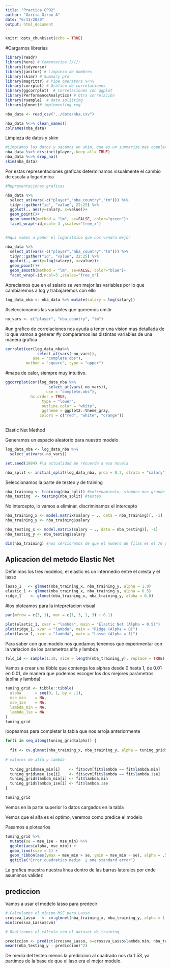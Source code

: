 ---
title: "Practica_CP02"
author: "Garcia Giron A"
date: "6/11/2020"
output: html_document
---

```{r setup, include=FALSE}
knitr::opts_chunk$set(echo = TRUE)
```
#Cargamos librerias


```{r}
library(readr)
library(here) # Comentarios [//]:
library(tidyverse)
library(janitor) # Limpieza de nombres
library(skimr) # Summary pro
library(magrittr) # Pipe operators %<>%
library(corrplot) # Gráfico de correlaciones
library(ggcorrplot)  # Correlaciones con ggplot
library(PerformanceAnalytics) # Otra correlación
library(rsample)  # data splitting 
library(glmnet)# implementing reg
```

```{r}
nba_data <- read_csv("../data/nba.csv")

nba_data %<>% clean_names()
colnames(nba_data)
```

Limpieza de datos y skim

```{r}

#Limpiamos los datos y sacamos un skim, que es un summarize mas completo
nba_data %<>% distinct(player,.keep_all= TRUE)
nba_data %<>% drop_na()
skim(nba_data)

```





Por estas  representaciones graficas determinamos visualmente el cambio de escala a logaritmica
```{r}
#Representaciones graficas

nba_data %>% 
  select_at(vars(-c("player","nba_country","tm"))) %>% 
  tidyr::gather("id", "value", 22:25) %>%    
  ggplot(., aes(y=salary, x=value))+
  geom_point()+
  geom_smooth(method = "lm", se=FALSE, color="green")+
  facet_wrap(~id,ncol= 3 ,scales="free_x")


#Aqui vamos a poner el logaritmico que nos vendra mejor

nba_data %>% 
  select_at(vars(-c("player","nba_country","tm"))) %>% 
  tidyr::gather("id", "value", 22:25) %>% 
  ggplot(., aes(y=log(salary), x=value))+
  geom_point()+
  geom_smooth(method = "lm", se=FALSE, color="blue")+
  facet_wrap(~id,ncol=3 ,scales="free_x")

```

Apreciamos que en el salario se ven mejor las variables por lo que cambiaremos a log y trabajaremos con ello

```{r}

log_data_nba <- nba_data %>% mutate(salary = log(salary))
```

#seleccionamos las variables que queremos omitir
```{r}
no_vars <- c("player", "nba_country", "tm")
```

#un grafico de correlaciones nos ayuda a tener una vision mas detallada de lo que vamos a generar
#y comparamos las distintas variables de una manera grafica

```{r}

corrplot(cor(log_data_nba%>% 
              select_at(vars(-no_vars)),  
            use = "complete.obs"), 
         method = "square", type = "upper")

```

#mapa de calor, siempre muy intuitivo.

```{r}
ggcorrplot(cor(log_data_nba %>%
                   select_at(vars(-no_vars)),
                  use = "complete.obs"),
           hc.order = TRUE, 
                type = "lower",
                outline.color = "white",
                ggtheme = ggplot2::theme_gray,
               colors = c("red", "white", "orange"))
           
```

 Elastic Net Method

Generamos un espacio aleatorio para nuestro modelo







```{r}
log_data_nba <- log_data_nba %>% 
  select_at(vars(-no_vars))
```






```{r}
set.seed(1984) #la actualidad me recuerda a esa novela

nba_split <- initial_split(log_data_nba, prop = 0.7, strata = "salary")

```

Seleccionamos la parte de testeo y de training

```{r}
nba_training <- training(nba_split) #entrenamiento, siempre mas grande que muestra
nba_testing  <- testing(nba_split) #testeo 

```

No intercepto, lo vamos a eliminar, discriminamos el intercepto


```{r}
nba_training_x <- model.matrix(salary ~ ., data = nba_training)[, -1]
nba_training_y <- nba_training$salary

nba_testing_x <- model.matrix(salary ~ ., data = nba_testing)[, -1]
nba_testing_y <- nba_testing$salary

dim(nba_training) #nos cercioramos de que el numero de filas es el 70 por cien del total
```

## Aplicacion del metodo Elastic Net

 Definimos los tres modelos, el elastic es un intermedio entre el cresta y el lasso
```{r}
lasso_1   <- glmnet(nba_training_x, nba_training_y, alpha = 1.0)
elastic_1 <- glmnet(nba_training_x, nba_training_y, alpha = 0.5)
ridge_1    <- glmnet(nba_training_x, nba_training_y, alpha = 0.0)
```


#los ploteamos para la intepretacion visual

```{r}
par(mfrow = c(3, 1), mar = c(1, 3, 1, 3) + 0.1)

plot(elastic_1, xvar = "lambda", main = "Elastic Net (Alpha = 0.5)")
plot(ridge_1, xvar = "lambda", main = "Ridge (Alpha = 0)")
plot(lasso_1, xvar = "lambda", main = "Lasso (Alpha = 1)")

```

Para saber con que modelo nos quedamos tenemos que experimentar con la variacion de los parametros alfa y lambda 

```{r}
fold_id <- sample(1:10, size = length(nba_training_y), replace = TRUE)

```

Vamos a crear una tibble que contenga los alphas desde 0 hasta 1, de 0.01 en 0.01, de manera que podemos escoger los dos mejores parámetros (aplha y lambda)

```{r}
tuning_grid <- tibble::tibble(
  alpha      = seq(0, 1, by = .1),
  mse_min    = NA,
  mse_1se    = NA,
  lambda_min = NA,
  lambda_1se = NA
)
tuning_grid
```

loopeamos para completar la tabla que nos arroja anteriormente

```{r}
for(i in seq_along(tuning_grid$alpha)) {
  
  fit <- cv.glmnet(nba_training_x, nba_training_y, alpha = tuning_grid$alpha[i], foldid = fold_id)
  
# valores de alfa y lambda
  
  tuning_grid$mse_min[i]    <- fit$cvm[fit$lambda == fit$lambda.min]
  tuning_grid$mse_1se[i]    <- fit$cvm[fit$lambda == fit$lambda.1se]
  tuning_grid$lambda_min[i] <- fit$lambda.min
  tuning_grid$lambda_1se[i] <- fit$lambda.1se
}

tuning_grid
```
Vemos en la parte superior lo datos cargados en la tabla
 
Vemos que el alfa es el optimo, veremos como predice el modelo

Pasamos a plotearlos

```{r}
tuning_grid %>%
  mutate(se = mse_1se - mse_min) %>%
  ggplot(aes(alpha, mse_min)) +
  geom_line(size = 1) +
  geom_ribbon(aes(ymax = mse_min + se, ymin = mse_min - se), alpha = .5) +
  ggtitle("Error cuadratico medio  ± one standard error")
```

La grafica muestra nuestra linea dentro de las barras laterales por ende asumimos validez

## prediccion

Vamos a usar el modelo lasso para predecir

```{r}
# Calculamos el mínimo MSE para Lasso
crossva_Lasso   <- cv.glmnet(nba_training_x, nba_training_y, alpha = 1.0)
min(crossva_Lasso$cvm)


```

```{r}
# Realizamos el cálculo con el dataset de training

prediccion <- predict(crossva_Lasso, s=crossva_Lasso$lambda.min, nba_testing_x)
mean((nba_testing_y - prediccion)^2)

```
De media del testeo menos la prediccion al cuadrado nos da 1.53, ya partimos de la base de que el laso era el mejor modelo. 















